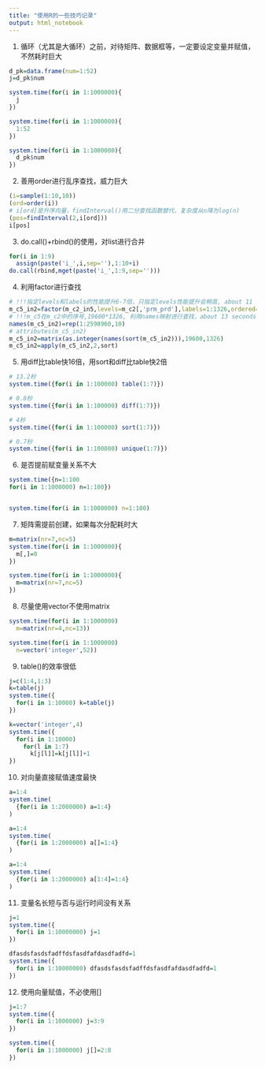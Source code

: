 ```yaml
---
title: "使用R的一些技巧记录"
output: html_notebook
---
```



1. 循环（尤其是大循环）之前，对待矩阵、数据框等，一定要设定变量并赋值，不然耗时巨大
```r
d_pk=data.frame(num=1:52)
j=d_pk$num

system.time(for(i in 1:1000000){
  j
})

system.time(for(i in 1:1000000){
  1:52
})

system.time(for(i in 1:1000000){
  d_pk$num
})
```

2. 善用order进行乱序查找，威力巨大
```r
(i=sample(1:10,10))
(ord=order(i))
# i[ord]是升序向量，findInterval()用二分查找函数替代，复杂度从n降为log(n)
(pos=findInterval(2,i[ord]))
i[pos]
```

3. do.call()+rbind()的使用，对list进行合并
```r
for(i in 1:9)
  assign(paste('i_',i,sep=''),1:10+i)
do.call(rbind,mget(paste('i_',1:9,sep='')))
```

4. 利用factor进行查找
```r
# !!!指定levels和labels的性能提升6-7倍，只指定levels性能提升会稍高, about 11 seconds
m_c5_in2=factor(m_c2_in5,levels=m_c2[,'prm_prd'],labels=1:1326,ordered=T)
# !!!m_c5在m_c2中的序号,19600*1326, 利用names映射进行查找，about 13 seconds
names(m_c5_in2)=rep(1:2598960,10)
# attributes(m_c5_in2)
m_c5_in2=matrix(as.integer(names(sort(m_c5_in2))),19600,1326)
m_c5_in2=apply(m_c5_in2,2,sort)
```


5. 用diff比table快16倍，用sort和diff比table快2倍
```r
# 13.2秒
system.time({for(i in 1:100000) table(1:7)})

# 0.8秒
system.time({for(i in 1:100000) diff(1:7)})

# 4秒
system.time({for(i in 1:100000) sort(1:7)})

# 0.7秒
system.time({for(i in 1:100000) unique(1:7)})
```


6. 是否提前赋变量关系不大
```r
system.time({n=1:100
for(i in 1:1000000) n=1:100})


system.time(for(i in 1:1000000) n=1:100)
```

7. 矩阵需提前创建，如果每次分配耗时大
```r
m=matrix(nr=7,nc=5)
system.time(for(i in 1:1000000){
  m[,]=0
})

system.time(for(i in 1:1000000){
  m=matrix(nr=7,nc=5)
})
```


8. 尽量使用vector不使用matrix
```r
system.time(for(i in 1:1000000)
  m=matrix(nr=4,nc=13))

system.time(for(i in 1:1000000)
  n=vector('integer',52))
```


9. table()的效率很低
```r
j=c(1:4,1:3)
k=table(j)
system.time({
  for(i in 1:10000) k=table(j)
})

k=vector('integer',4)
system.time({
  for(i in 1:10000)
    for(l in 1:7)
      k[j[l]]=k[j[l]]+1
})
```

10. 对向量直接赋值速度最快
```r
a=1:4
system.time(
  {for(i in 1:2000000) a=1:4}
)

a=1:4
system.time(
  {for(i in 1:2000000) a[]=1:4}
)

a=1:4
system.time(
  {for(i in 1:2000000) a[1:4]=1:4}
)
```

11. 变量名长短与否与运行时间没有关系
```r
j=1
system.time({
  for(i in 1:10000000) j=1
})

dfasdsfasdsfadffdsfasdfafdasdfadfd=1
system.time({
  for(i in 1:10000000) dfasdsfasdsfadffdsfasdfafdasdfadfd=1
})
```

12. 使用向量赋值，不必使用[]
```r
j=1:7
system.time({
  for(i in 1:1000000) j=3:9
})

system.time({
  for(i in 1:1000000) j[]=2:8
})
```




